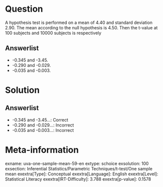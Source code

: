 Question
========

A hypothesis test is performed on a mean of 4.40 and standard deviation 2.90. The mean according to the null hypothesis is 4.50. Then the t-value at 100 subjects and 10000 subjects is respectively

Answerlist
----------

* -0.345 and -3.45.
* -0.290 and -0.029.
* -0.035 and -0.003.

Solution
========

Answerlist
----------

* -0.345 and -3.45...: Correct
* -0.290 and -0.029...: Incorrect
* -0.035 and -0.003...: Incorrect

Meta-information
================
exname: uva-one-sample-mean-59-en
extype: schoice
exsolution: 100
exsection: Inferential Statistics/Parametric Techniques/t-test/One sample mean
exextra[Type]: Conceptual
exextra[Language]: English
exextra[Level]: Statistical Literacy
exextra[IRT-Difficulty]: 3.788
exextra[p-value]: 0.1578
